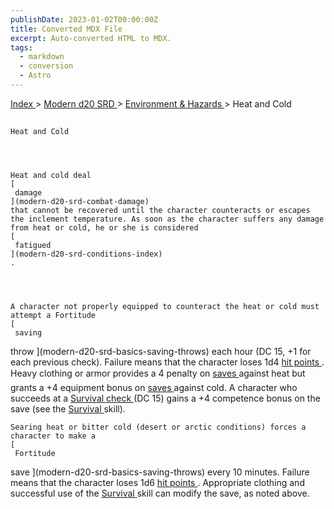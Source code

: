 ```yaml
---
publishDate: 2023-01-02T00:00:00Z
title: Converted MDX File
excerpt: Auto-converted HTML to MDX.
tags:
  - markdown
  - conversion
  - Astro
---
```


[
Index
](-index) >
[
Modern d20 SRD
](modern-d20-srd-index) >
[
Environment & Hazards
](modern-d20-srd-environment-hazards-index) > Heat and Cold

##

    Heat and Cold




    Heat and cold deal
    [
     damage
    ](modern-d20-srd-combat-damage)
    that cannot be recovered until the character counteracts or escapes the inclement temperature. As soon as the character suffers any damage from heat or cold, he or she is considered
    [
     fatigued
    ](modern-d20-srd-conditions-index)
    .




    A character not properly equipped to counteract the heat or cold must attempt a Fortitude
    [
     saving

throw
](modern-d20-srd-basics-saving-throws)
each hour (DC 15, +1 for each previous check). Failure means that the character loses 1d4
[
hit
points
](modern-d20-srd-combat-hit-points)
. Heavy clothing or armor provides a 4 penalty on
[
saves
](modern-d20-srd-basics-saving-throws)
against heat but grants a +4 equipment bonus on
[
saves
](modern-d20-srd-basics-saving-throws)
against cold. A character who succeeds at a
[
Survival
](modern-d20-srd-skills-survival)
[
check
](modern-d20-srd-skills-skill-basics-php#skill-check-index)
(DC 15) gains a +4 competence bonus on the save (see the
[
Survival
](modern-d20-srd-skills-survival)
skill).

    Searing heat or bitter cold (desert or arctic conditions) forces a character to make a
    [
     Fortitude

save
](modern-d20-srd-basics-saving-throws)
every 10 minutes. Failure means that the character loses 1d6
[
hit
points
](modern-d20-srd-combat-hit-points)
. Appropriate clothing and successful use of the
[
Survival
](modern-d20-srd-skills-survival)
skill can modify the save, as noted above.
